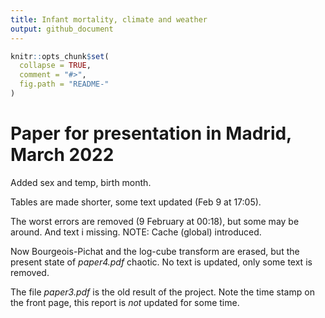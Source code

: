 ```yaml
---
title: Infant mortality, climate and weather
output: github_document
---
```


<!-- README.md is generated from README.Rmd. Please edit that file -->

```r
knitr::opts_chunk$set(
  collapse = TRUE,
  comment = "#>",
  fig.path = "README-"
)
```

# Paper for presentation in Madrid, March 2022

Added sex and temp, birth month.

Tables are made shorter, some text updated (Feb 9 at 17:05).

The worst errors are removed (9 February at 00:18), but some may be around. And text i missing.
NOTE: Cache (global) introduced.

Now Bourgeois-Pichat and the log-cube transform are erased, but the present state of
*paper4.pdf* chaotic. No text is updated, only some text is removed.

The file *paper3.pdf* is the old result of the project. Note the time stamp on the front
page, this report is *not* updated for some time.


